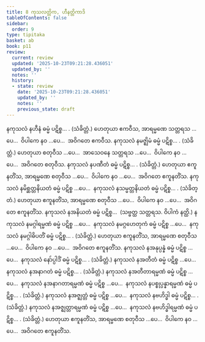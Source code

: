 ```yaml
---
title: 8 ကုသလတ္တိက, ဟီနတ္တိကာဒိ
tableOfContents: false
sidebar:
  order: 9
type: tipitaka
basket: ab
book: p11
review:
  current: review
  updated: '2025-10-23T09:21:28.436051'
  updated_by: ''
  notes: ''
  history:
  - state: review
    date: '2025-10-23T09:21:28.436051'
    updated_by: ''
    notes: ''
    previous_state: draft
---
```



<ReviewStatus review={frontmatter.review} showDetails={true} />

<HypothesisAnnotation frontmatter={frontmatter} />

<DynamicBreadcrumb />

<Division number="28" book="p11" e="ch" v="40" p="146">

<Paragraph number="69" book="p11">
နကုသလံ နဟီနံ ဓမ္မံ ပဋိစ္စ… . (သံခိတ္တံ.) ဟေတုယာ ဧကဝီသ, အာရမ္မဏေ သတ္တရသ …ပေ…  ဝိပါကေ နဝ …ပေ…  အဝိဂတေ ဧကဝီသ.
</Paragraph>

<Paragraph number="70" book="p11">
နကုသလံ နမဇ္ဈိမံ ဓမ္မံ ပဋိစ္စ… . (သံခိတ္တံ.) ဟေတုယာ စတုဝီသ …ပေ…  အာသေဝနေ သတ္တရသ …ပေ…  ဝိပါကေ နဝ …ပေ…  အဝိဂတေ စတုဝီသ.
</Paragraph>

<Paragraph number="71" book="p11">
နကုသလံ နပဏီတံ ဓမ္မံ ပဋိစ္စ… . (သံခိတ္တံ.) ဟေတုယာ ဧကူနတိံသ, အာရမ္မဏေ စတုဝီသ …ပေ…  ဝိပါကေ နဝ …ပေ…  အဝိဂတေ ဧကူနတိံသ.
</Paragraph>

</Division>
<Division number="29" book="p11" e="ch" v="40" p="146">

<Paragraph number="72" book="p11">
နကုသလံ နမိစ္ဆတ္တနိယတံ ဓမ္မံ ပဋိစ္စ …ပေ…  နကုသလံ နသမ္မတ္တနိယတံ ဓမ္မံ ပဋိစ္စ… . (သံခိတ္တံ.) ဟေတုယာ ဧကူနတိံသ, အာရမ္မဏေ စတုဝီသ …ပေ…  ဝိပါကေ နဝ …ပေ…  အဝိဂတေ ဧကူနတိံသ.
</Paragraph>

<Paragraph number="73" book="p11">
နကုသလံ နအနိယတံ ဓမ္မံ ပဋိစ္စ…  (သဗ္ဗတ္ထ သတ္တရသ. ဝိပါကံ နတ္ထိ.)
</Paragraph>

</Division>
<Division number="30" book="p11" e="ch" v="40" p="147">

<Paragraph number="74" book="p11">
နကုသလံ နမဂ္ဂါရမ္မဏံ ဓမ္မံ ပဋိစ္စ …ပေ…  နကုသလံ နမဂ္ဂဟေတုကံ ဓမ္မံ ပဋိစ္စ …ပေ…  နကုသလံ နမဂ္ဂါဓိပတိံ ဓမ္မံ ပဋိစ္စ… . (သံခိတ္တံ.)
</Paragraph>

<Paragraph number="75" book="p11">
ဟေတုယာ ဧကူနတိံသ, အာရမ္မဏေ စတုဝီသ …ပေ…  ဝိပါကေ နဝ …ပေ…  အဝိဂတေ ဧကူနတိံသ.
</Paragraph>

</Division>
<Division number="31" book="p11" e="ch" v="40" p="147">

<Paragraph number="76" book="p11">
နကုသလံ နအနုပ္ပန္နံ ဓမ္မံ ပဋိစ္စ …ပေ…  နကုသလံ နော်ပ္ပါဒိံ ဓမ္မံ ပဋိစ္စ… . (သံခိတ္တံ.)
</Paragraph>

</Division>
<Division number="32" book="p11" e="ch" v="40" p="147">

<Paragraph number="77" book="p11">
နကုသလံ နအတီတံ ဓမ္မံ ပဋိစ္စ …ပေ…  နကုသလံ နအနာဂတံ ဓမ္မံ ပဋိစ္စ… . (သံခိတ္တံ.)
</Paragraph>

</Division>
<Division number="33" book="p11" e="ch" v="40" p="147">

<Paragraph number="78" book="p11">
နကုသလံ နအတီတာရမ္မဏံ ဓမ္မံ ပဋိစ္စ …ပေ…  နကုသလံ နအနာဂတာရမ္မဏံ ဓမ္မံ ပဋိစ္စ …ပေ…  နကုသလံ နပစ္စုပ္ပန္နာရမ္မဏံ ဓမ္မံ ပဋိစ္စ… . (သံခိတ္တံ.)
</Paragraph>

</Division>
<Division number="34" book="p11" e="ch" v="40" p="147">

<Paragraph number="79" book="p11">
နကုသလံ နအဇ္ဈတ္တံ ဓမ္မံ ပဋိစ္စ …ပေ…  နကုသလံ နဗဟိဒ္ဓါ ဓမ္မံ ပဋိစ္စ… . (သံခိတ္တံ.)
</Paragraph>

</Division>
<Division number="35" book="p11" e="ch" v="40" p="147">

<Paragraph number="80" book="p11">
နကုသလံ နအဇ္ဈတ္တာရမ္မဏံ ဓမ္မံ ပဋိစ္စ …ပေ…  နကုသလံ နဗဟိဒ္ဓါရမ္မဏံ ဓမ္မံ ပဋိစ္စ… . (သံခိတ္တံ.)
</Paragraph>

<Paragraph number="81" book="p11">
ဟေတုယာ ဧကူနတိံသ, အာရမ္မဏေ စတုဝီသ …ပေ…  ဝိပါကေ နဝ …ပေ…  အဝိဂတေ ဧကူနတိံသ.
</Paragraph>
</Division>